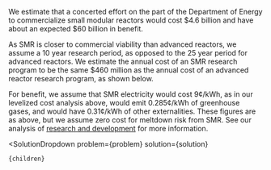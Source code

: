 

We estimate that a concerted effort on the part of the Department of Energy to commercialize small modular reactors would cost $4.6 billion and have about an expected $60 billion in benefit.

As SMR is closer to commercial viability than advanced reactors, we assume a 10 year research period, as opposed to the 25 year period for advanced reactors. We estimate the annual cost of an SMR research program to be the same $460 million as the annual cost of an advanced reactor research program, as shown below.

For benefit, we assume that SMR electricity would cost 9¢/kWh, as in our levelized cost analysis above, would emit 0.285¢/kWh of greenhouse gases, and would have 0.31¢/kWh of other externalities. These figures are as above, but we assume zero cost for meltdown risk from SMR. See our analysis of [research and development](http://urbancruiseship.org/solution/energy/rd) for more information.

  <SolutionDropdown 
    problem={problem} 
    solution={solution}
  >
    {children}
  </SolutionDropdown>